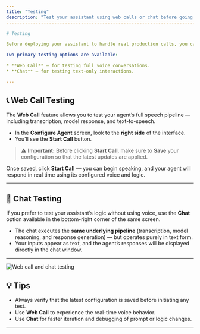 ```yaml
---
title: "Testing"
description: "Test your assistant using web calls or chat before going live."
-----------------------------------------------------------------------------

# Testing

Before deploying your assistant to handle real production calls, you can **quickly test** it within the Pranthora dashboard. 🧪

Two primary testing options are available:

* **Web Call** — for testing full voice conversations.
* **Chat** — for testing text-only interactions.

---
```


## 📞 Web Call Testing

The **Web Call** feature allows you to test your agent’s full speech pipeline — including transcription, model response, and text-to-speech.

* In the **Configure Agent** screen, look to the **right side** of the interface.
* You’ll see the **Start Call** button.

> ⚠️ **Important:** Before clicking **Start Call**, make sure to **Save** your configuration so that the latest updates are applied.

Once saved, click **Start Call** — you can begin speaking, and your agent will respond in real time using its configured voice and logic.

---

## 💬 Chat Testing

If you prefer to test your assistant’s logic without using voice, use the **Chat** option available in the bottom-right corner of the same screen.

* The chat executes the **same underlying pipeline** (transcription, model reasoning, and response generation) — but operates purely in text form.
* Your inputs appear as text, and the agent’s responses will be displayed directly in the chat window.

---

![Web call and chat testing](/images/assistant_testing.png)


## 💡 Tips

* Always verify that the latest configuration is saved before initiating any test.
* Use **Web Call** to experience the real-time voice behavior.
* Use **Chat** for faster iteration and debugging of prompt or logic changes.

---

